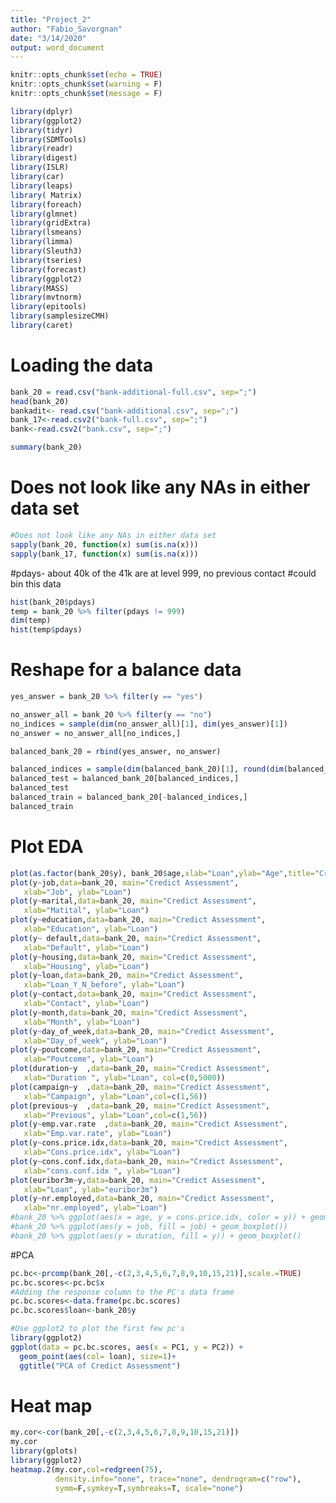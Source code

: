 ```yaml
---
title: "Project_2"
author: "Fabio_Savorgnan"
date: "3/14/2020"
output: word_document
---
```


```r
knitr::opts_chunk$set(echo = TRUE)
knitr::opts_chunk$set(warning = F)
knitr::opts_chunk$set(message = F)
```


```r
library(dplyr)
library(ggplot2)
library(tidyr)
library(SDMTools)
library(readr)
library(digest)
library(ISLR)
library(car) 
library(leaps)
library( Matrix)
library(foreach)
library(glmnet)
library(gridExtra)
library(lsmeans)
library(limma)
library(Sleuth3)
library(tseries)
library(forecast)
library(ggplot2)
library(MASS)
library(mvtnorm)
library(epitools)
library(samplesizeCMH)
library(caret)
```

# Loading the data
```r
bank_20 = read.csv("bank-additional-full.csv", sep=";")
head(bank_20)
bankadit<- read.csv("bank-additional.csv", sep=";")
bank_17<-read.csv2("bank-full.csv", sep=";")
bank<-read.csv2("bank.csv", sep=";")
```


```r
summary(bank_20)
```


# Does not look like any NAs in either data set
```r
#Does not look like any NAs in either data set
sapply(bank_20, function(x) sum(is.na(x)))
sapply(bank_17, function(x) sum(is.na(x)))
```

#pdays- about 40k of the 41k are at level 999, no previous contact 
#could bin this data 
```r
hist(bank_20$pdays)
temp = bank_20 %>% filter(pdays != 999)
dim(temp)
hist(temp$pdays)
```

# Reshape for a balance data
```r
yes_answer = bank_20 %>% filter(y == "yes")

no_answer_all = bank_20 %>% filter(y == "no")
no_indices = sample(dim(no_answer_all)[1], dim(yes_answer)[1])
no_answer = no_answer_all[no_indices,]

balanced_bank_20 = rbind(yes_answer, no_answer)

balanced_indices = sample(dim(balanced_bank_20)[1], round(dim(balanced_bank_20)[1] * .1 ))
balanced_test = balanced_bank_20[balanced_indices,]
balanced_test
balanced_train = balanced_bank_20[-balanced_indices,]
balanced_train

```

# Plot EDA
```r
plot(as.factor(bank_20$y), bank_20$age,xlab="Loan",ylab="Age",title="Credict Assessment")
plot(y~job,data=bank_20, main="Credict Assessment",
   xlab="Job", ylab="Loan")
plot(y~marital,data=bank_20, main="Credict Assessment",
   xlab="Matital", ylab="Loan")
plot(y~education,data=bank_20, main="Credict Assessment",
   xlab="Education", ylab="Loan")
plot(y~ default,data=bank_20, main="Credict Assessment",
   xlab="Default", ylab="Loan")
plot(y~housing,data=bank_20, main="Credict Assessment",
   xlab="Housing", ylab="Loan")
plot(y~loan,data=bank_20, main="Credict Assessment",
   xlab="Loan_Y_N_before", ylab="Loan")
plot(y~contact,data=bank_20, main="Credict Assessment",
   xlab="Contact", ylab="Loan")
plot(y~month,data=bank_20, main="Credict Assessment",
   xlab="Month", ylab="Loan")
plot(y~day_of_week,data=bank_20, main="Credict Assessment",
   xlab="Day_of_week", ylab="Loan")
plot(y~poutcome,data=bank_20, main="Credict Assessment",
   xlab="Poutcome", ylab="Loan")
plot(duration~y  ,data=bank_20, main="Credict Assessment",
   xlab="Duration ", ylab="Loan", col=c(0,5000))
plot(campaign~y  ,data=bank_20, main="Credict Assessment",
   xlab="Campaign", ylab="Loan",col=c(1,56))
plot(previous~y  ,data=bank_20, main="Credict Assessment",
   xlab="Previous", ylab="Loan",col=c(1,56))
plot(y~emp.var.rate  ,data=bank_20, main="Credict Assessment",
   xlab="Emp.var.rate", ylab="Loan")
plot(y~cons.price.idx,data=bank_20, main="Credict Assessment",
   xlab="Cons.price.idx", ylab="Loan")
plot(y~cons.conf.idx,data=bank_20, main="Credict Assessment",
   xlab="cons.conf.idx ", ylab="Loan")
plot(euribor3m~y,data=bank_20, main="Credict Assessment",
   xlab="Loan", ylab="euribor3m")
plot(y~nr.employed,data=bank_20, main="Credict Assessment",
   xlab="nr.employed", ylab="Loan")
#bank_20 %>% ggplot(aes(x = age, y = cons.price.idx, color = y)) + geom_point()
#bank_20 %>% ggplot(aes(y = job, fill = job) + geom_boxplot())
#bank_20 %>% ggplot(aes(y = duration, fill = y)) + geom_boxplot()
```




#PCA
```r
pc.bc<-prcomp(bank_20[,-c(2,3,4,5,6,7,8,9,10,15,21)],scale.=TRUE)
pc.bc.scores<-pc.bc$x
#Adding the response column to the PC's data frame
pc.bc.scores<-data.frame(pc.bc.scores)
pc.bc.scores$loan<-bank_20$y

#Use ggplot2 to plot the first few pc's
library(ggplot2)
ggplot(data = pc.bc.scores, aes(x = PC1, y = PC2)) +
  geom_point(aes(col= loan), size=1)+
  ggtitle("PCA of Credict Assessment")
```

# Heat map
```r
my.cor<-cor(bank_20[,-c(2,3,4,5,6,7,8,9,10,15,21)])
my.cor
library(gplots)
library(ggplot2)
heatmap.2(my.cor,col=redgreen(75), 
          density.info="none", trace="none", dendrogram=c("row"), 
          symm=F,symkey=T,symbreaks=T, scale="none")
```


```r

```

```r

```


```r

```
